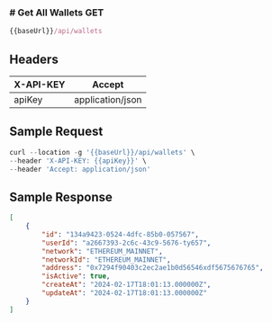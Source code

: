 <h3 style={{ display: "flex", alignItems: "center" }}>
  # Get All Wallets
 <span
    style={{
      display: "block",
      backgroundColor: "#007bff",
      color: "#fff",
      marginLeft: "12px",
      padding: "2px 6px",
      borderRadius: "4px",
      marginTop: "14px",
    }}
  >
    GET
  </span>
</h3>

```js copy
{{baseUrl}}/api/wallets
```

## Headers
| X-API-KEY | Accept|
|----------|----------|
| apiKey | application/json | 


## Sample Request
```js copy filename="Sample Request"
curl --location -g '{{baseUrl}}/api/wallets' \
--header 'X-API-KEY: {{apiKey}}' \
--header 'Accept: application/json'
```

## Sample Response
```json copy filename="Sample Response"
[
    {
        "id": "134a9423-0524-4dfc-85b0-057567",
        "userId": "a2667393-2c6c-43c9-5676-ty657",
        "network": "ETHEREUM_MAINNET",
        "networkId": "ETHEREUM_MAINNET",
        "address": "0x7294f90403c2ec2ae1b0d56546xdf5675676765",
        "isActive": true,
        "createAt": "2024-02-17T18:01:13.000000Z",
        "updateAt": "2024-02-17T18:01:13.000000Z"
    }
]
```


